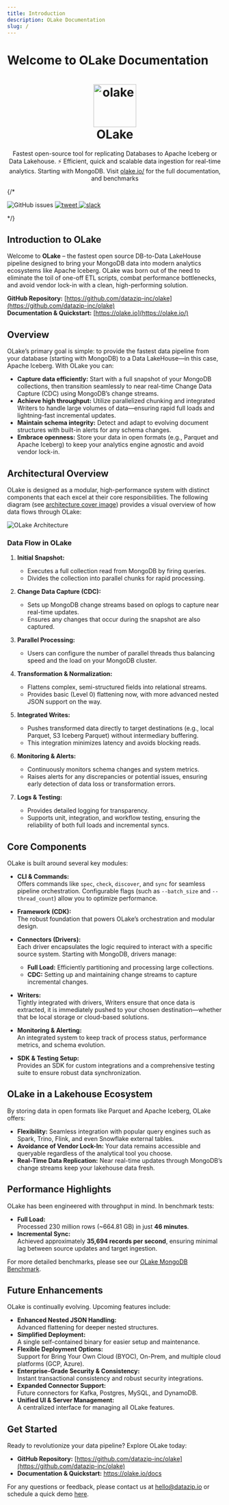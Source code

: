 ```yaml
---
title: Introduction
description: OLake Documentation
slug: /
---
```


# Welcome to OLake Documentation

<h1 align="center">
    <a href="https://olake.io/" target="_blank">
        <img alt="olake" src="img/logo/olake.png" width="100" height="100"/>
    </a>
    <br/>OLake
</h1>

<p align="center">Fastest open-source tool for replicating Databases to Apache Iceberg or Data Lakehouse. ⚡ Efficient, quick and scalable data ingestion for real-time analytics. Starting with MongoDB. Visit <a href="https://olake.io/" target="_blank">olake.io/</a> for the full documentation, and benchmarks</p>

{/* <p align="center flex flex-col">
    <img alt="GitHub issues" src="https://img.shields.io/github/issues/datazip-inc/olake" /> 
    <a href="https://twitter.com/intent/tweet?text=Use%20the%20fastest%20open-source%20tool,%20OLake,%20for%20replicating%20Databases%20to%20S3%20and%20Apache%20Iceberg%20or%20Data%20Lakehouse.%20It%E2%80%99s%20Efficient,%20quick%20and%20scalable%20data%20ingestion%20for%20real-time%20analytics.%20Check%20at%20https://datazip.io/%20%23opensource%20%23olake%20via%20%40datazipio" />
        <img alt="tweet" src="https://img.shields.io/twitter/url/http/shields.io.svg?style=social"/>
    <a href="https://join.slack.com/t/getolake/shared_invite/zt-2utw44do6-g4XuKKeqBghBMy2~LcJ4ag">
        <img alt="slack" src="https://img.shields.io/badge/Join%20Our%20Community-Slack-blue"/> 
    </a> 
</p>
   */}


## Introduction to OLake

Welcome to **OLake** – the fastest open source DB-to-Data LakeHouse pipeline designed to bring your MongoDB data into modern analytics ecosystems like Apache Iceberg. OLake was born out of the need to eliminate the toil of one-off ETL scripts, combat performance bottlenecks, and avoid vendor lock-in with a clean, high-performing solution.

**GitHub Repository:** [https://github.com/datazip-inc/olake](https://github.com/datazip-inc/olake)  
**Documentation & Quickstart:** [https://olake.io](https://olake.io/)


## Overview

OLake’s primary goal is simple: to provide the fastest data pipeline from your database (starting with MongoDB) to a Data LakeHouse—in this case, Apache Iceberg. With OLake you can:

- **Capture data efficiently:** Start with a full snapshot of your MongoDB collections, then transition seamlessly to near real-time Change Data Capture (CDC) using MongoDB’s change streams.
- **Achieve high throughput:** Utilize parallelized chunking and integrated Writers to handle large volumes of data—ensuring rapid full loads and lightning-fast incremental updates.
- **Maintain schema integrity:** Detect and adapt to evolving document structures with built-in alerts for any schema changes.
- **Embrace openness:** Store your data in open formats (e.g., Parquet and Apache Iceberg) to keep your analytics engine agnostic and avoid vendor lock-in.


## Architectural Overview

OLake is designed as a modular, high-performance system with distinct components that each excel at their core responsibilities. The following diagram (see [architecture cover image](https://olake.io)) provides a visual overview of how data flows through OLake:

![OLake Architecture](/img/blog/2025/01/olake-architecture-cover.webp)

### Data Flow in OLake

1. **Initial Snapshot:**  
   - Executes a full collection read from MongoDB by firing queries.
   - Divides the collection into parallel chunks for rapid processing.

2. **Change Data Capture (CDC):**  
   - Sets up MongoDB change streams based on oplogs to capture near real-time updates.
   - Ensures any changes that occur during the snapshot are also captured.

3. **Parallel Processing:**  
   - Users can configure the number of parallel threads thus balancing speed and the load on your MongoDB cluster.

4. **Transformation & Normalization:**  
   - Flattens complex, semi-structured fields into relational streams.
   - Provides basic (Level 0) flattening now, with more advanced nested JSON support on the way.

5. **Integrated Writes:**  
   - Pushes transformed data directly to target destinations (e.g., local Parquet, S3 Iceberg Parquet) without intermediary buffering.
   - This integration minimizes latency and avoids blocking reads.

6. **Monitoring & Alerts:**  
   - Continuously monitors schema changes and system metrics.
   - Raises alerts for any discrepancies or potential issues, ensuring early detection of data loss or transformation errors.

7. **Logs & Testing:**  
   - Provides detailed logging for transparency.
   - Supports unit, integration, and workflow testing, ensuring the reliability of both full loads and incremental syncs.


## Core Components

OLake is built around several key modules:

- **CLI & Commands:**  
  Offers commands like `spec`, `check`, `discover`, and `sync` for seamless pipeline orchestration. Configurable flags (such as `--batch_size` and `--thread_count`) allow you to optimize performance.

- **Framework (CDK):**  
  The robust foundation that powers OLake’s orchestration and modular design.

- **Connectors (Drivers):**  
  Each driver encapsulates the logic required to interact with a specific source system. Starting with MongoDB, drivers manage:
  - **Full Load:** Efficiently partitioning and processing large collections.
  - **CDC:** Setting up and maintaining change streams to capture incremental changes.

- **Writers:**  
  Tightly integrated with drivers, Writers ensure that once data is extracted, it is immediately pushed to your chosen destination—whether that be local storage or cloud-based solutions.

- **Monitoring & Alerting:**  
  An integrated system to keep track of process status, performance metrics, and schema evolution.

- **SDK & Testing Setup:**  
  Provides an SDK for custom integrations and a comprehensive testing suite to ensure robust data synchronization.


## OLake in a Lakehouse Ecosystem

By storing data in open formats like Parquet and Apache Iceberg, OLake offers:
- **Flexibility:** Seamless integration with popular query engines such as Spark, Trino, Flink, and even Snowflake external tables.
- **Avoidance of Vendor Lock-In:** Your data remains accessible and queryable regardless of the analytical tool you choose.
- **Real-Time Data Replication:** Near real-time updates through MongoDB’s change streams keep your lakehouse data fresh.



## Performance Highlights

OLake has been engineered with throughput in mind. In benchmark tests:
- **Full Load:**  
  Processed 230 million rows (~664.81 GB) in just **46 minutes**.
- **Incremental Sync:**  
  Achieved approximately **35,694 records per second**, ensuring minimal lag between source updates and target ingestion.

For more detailed benchmarks, please see our [OLake MongoDB Benchmark](https://olake.io/docs/connectors/mongodb/benchmarks).


## Future Enhancements

OLake is continually evolving. Upcoming features include:

- **Enhanced Nested JSON Handling:**  
  Advanced flattening for deeper nested structures.
- **Simplified Deployment:**  
  A single self-contained binary for easier setup and maintenance.
- **Flexible Deployment Options:**  
  Support for Bring Your Own Cloud (BYOC), On-Prem, and multiple cloud platforms (GCP, Azure).
- **Enterprise-Grade Security & Consistency:**  
  Instant transactional consistency and robust security integrations.
- **Expanded Connector Support:**  
  Future connectors for Kafka, Postgres, MySQL, and DynamoDB.
- **Unified UI & Server Management:**  
  A centralized interface for managing all OLake features.


## Get Started

Ready to revolutionize your data pipeline? Explore OLake today:

- **GitHub Repository:** [https://github.com/datazip-inc/olake](https://github.com/datazip-inc/olake)
- **Documentation & Quickstart:** https://olake.io/docs

For any questions or feedback, please contact us at [hello@datazip.io](mailto:hello@olake.io) or schedule a quick demo [here](https://calendly.com/d/ckr6-g82-p9y/olake_discussion).

